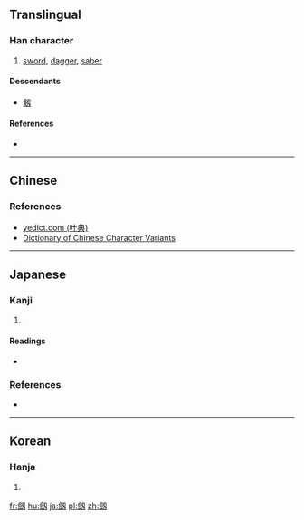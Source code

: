 {{also|劒}}
{{character info/new|image=gw u5294.svg}}

==Translingual==

===Han character===
{{Han char|rn=18|rad=刀|as=14|sn=16|four=|canj=OOSK|ids=⿰僉刄}}

# [[sword]], [[dagger]], [[saber]]

====Descendants====
* [[剱]]

====References====
* {{Han ref|kx=0145.211|dkj=02245|dj=0327.020|hdz=10360.070|uh=5294}}

----

==Chinese==
{{zh-see|劍|v}}

===References===
* [http://yedict.com/htm/52/5294.htm yedict.com (叶典)]
* [http://dict2.variants.moe.edu.tw/variants/rbt/word_attribute.rbt?educode=a00377 Dictionary of Chinese Character Variants]

----

==Japanese==

===Kanji===
{{ja-kanji|grade=|rs=刀14}}

# {{alternative form of|剣|lang=ja}}

====Readings====
* {{ja-readings|on=[[けん]] (ken)|kun=[[つるぎ]] (tsurugi)}}

===References===
* {{R:Koseki Moji|026130}}

----

==Korean==

===Hanja===
{{ko-hanja|hangeul=[[검]]|rv=geom|mr=kŏm}}

# {{defn|lang=ko|sort=刀14}}

[[fr:劔]]
[[hu:劔]]
[[ja:劔]]
[[pl:劔]]
[[zh:劔]]